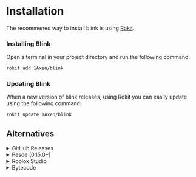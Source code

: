 
# Installation
The recommened way to install blink is using [Rokit](https://github.com/rojo-rbx/rokit).
<Steps>

### Installing Blink

Open a terminal in your project directory and run the following command:

```sh copy filename="Bash"
rokit add 1Axen/blink
```

### Updating Blink

When a new version of blink releases, using Rokit you can easily update using the following command:

```sh copy filename="Bash"
rokit update 1Axen/blink
```

</Steps>

## Alternatives

<details>
<summary>GitHub Releases</summary>

You can download pre-built binaries directly from the
[GitHub Releases](https://github.com/1Axen/blink/releases) page.

</details>

<details>
<summary>Pesde (0.15.0+)</summary>

An unofficial release is available on Pesde starting from version 0.15.0.  
To install blink using pesde, open a terminal in your project directory and run the following commands:
```sh copy filename="Bash"
pesde add --dev pesde/blink
pesde install
```

</details>

<details>
<summary>Roblox Studio</summary>
Blink offers a companion studio plugin which allows you to write and generate files within Studio without the need for external tooling.  
The studio plugin can be installed from the [Creator Store](https://create.roblox.com/store/asset/77231976488966/Blink-Editor).  
Alternatively you can download it from [Github Releases](https://github.com/1Axen/Blink/releases).
</details>

<details>
<summary>Bytecode</summary>

Blink releases also contain bundled bytecode which can be used to run blink.
<Steps>

### Downloading Bytecode
You can download the bundled bytecode from [Github Releases](https://github.com/1Axen/Blink/releases).
Once downloaded unzip it into your target directory.

### Installing Lune
Blink uses lune as it's runtime enviornment, you can install lune using Rokit:
```sh copy filename="Bash"
rokit add lune
```

### Running bytecode
Open the directory in which you unzipped the bytecode and run the following command:
```sh copy filename="Bash"
lune run init [INPUT] -- [ARGS]
```

</Steps>
</details>
